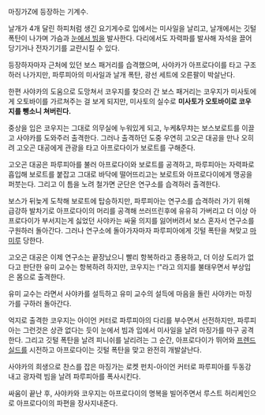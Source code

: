마징가Z에 등장하는 기계수.

날개가 4개 달린 하피처럼 생긴 요기게수로 입에서는 미사일을 날리고, 날개에서는 깃털 폭탄이 나가며 가슴과 [[눈에서 빔]]을 발사한다. 다리에서도 자력파를 발사해 자석을 끌어당기거나 전자기기를 교란시킬 수 있다.

등장하자마자 근처에 있던 보스 패거리를 습격했으며, 사야카가 아프로다이를 타고 구조하러 나가지만, 파루피아의 미사일과 날개 폭탄, 광선 세트에 오른팔이 박살난다. 

한편 사야카의 도움으로 도망쳐서 코우지를 찾으러 간 보스 패거리는 코우지가 미사토에게 오토바이를 가르쳐주는 걸 보게 되지만, 미사토의 실수로 '''미사토가 오토바이로 코우지를 뺑소니 쳐버린다.'''

중상을 입은 코우지는 그대로 의무실에 누워있게 되고, 누케&무챠는 보스보로트를 이끌고 사야카를 도와주러 출격한다. 그러나 출격하던 도중 우연히 고오곤 대공을 만나 오히려 고오곤 대공에게 관광을 타고 아프로다이가 보로트를 구해준다.

고오곤 대공은 파루피아를 불러 아프로다이와 보로트를 공격하고, 파루피아는 자력파로 흡입해 보로트를 붙잡고 그대로 바닥에 떨어뜨리고는 보로트와 아프로다이에게 맹공을 퍼붓는다. 그리고 이 틈을 노려 철가면 군단은 연구소를 습격하러 출격한다. 

보스가 뒤늦게 도착해 보로트에 탑승하지만, 파루피아는 연구소를 습격하러 가기 위해 급강하 발차기로 아프로다이의 머리를 공격해 쓰러뜨린후에 유유히 가버리고 더 이상 아프로다이가 부서지는게 싫었던 사야카는 싸울 의지를 잃어버려서 보스 혼자서 연구소를 구원하러 돌아간다. 그러나 연구소에 돌아가자마자 파루피아에게 깃털 폭탄을 쳐맞고 [[마미루]] 당한다.

고오곤 대공은 이제 연구소는 끝장났으니 빨리 항복하라고 종용하고, 더 이상 도리가 없다고 판단한 유미 교수는 항복하려 하지만, 코우지는 !"라고 의지를 불태우면서 부상입은 몸으로 출격한다.

유미 교수는 라면서 사야카를 설득하고 유미 교수의 설득에 마음을 돌린 사야카는 마징가를 구하러 돌아간다.

억지로 출격한 코우지는 아이언 커터로 파루피아의 다리를 부수면서 선전하지만, 파루피아는 그런것은 상관 없다는 듯이 눈에서 빔과 입에서 미사일을 날려 마징가를 마구 공격한다. 그리고 깃털 폭탄을 날려 피니쉬를 날리려는 그 순간, 아프로다이가 뛰어와 [[프렌드 실드]]를 시전하고 아프로다이는 깃털 폭탄을 맞고 완전히 개발살난다.

사야카의 희생으로 찬스를 잡은 마징가는 로켓 펀치-아이언 커터로 파루피아를 두동강내고 광자력 빔을 날려 파루피아를 폭사시킨다.

싸움이 끝난 후, 사야카와 코우지는 아프로다이의 명복을 빌어주면서 루스트 허리케인으로 아프로다이의 파편을 장사지내준다.
